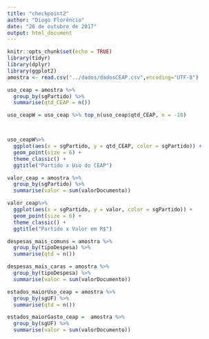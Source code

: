 ```yaml
---
title: "checkpoint2"
author: "Diogo Florêncio"
date: "26 de outubro de 2017"
output: html_document
---
```


```r
knitr::opts_chunk$set(echo = TRUE)
library(tidyr)
library(dplyr)
library(ggplot2)
amostra <- read.csv("../dados/dadosCEAP.csv",encoding="UTF-8")
```

```r
uso_ceap = amostra %>%
  group_by(sgPartido) %>%
  summarise(qtd_CEAP = n()) 

uso_ceapW = uso_ceap %>% top_n(uso_ceap$qtd_CEAP, n = -10)



uso_ceapW%>% 
  ggplot(aes(x = sgPartido, y = qtd_CEAP, color = sgPartido)) + 
  geom_point(size = 6) + 
  theme_classic() +
  ggtitle("Partido x Uso do CEAP")
```

```r
valor_ceap = amostra %>% 
  group_by(sgPartido) %>% 
  summarise(valor = sum(valorDocumento))

valor_ceap%>% 
  ggplot(aes(x = sgPartido, y = valor, color = sgPartido)) + 
  geom_point(size = 6) + 
  theme_classic() +
  ggtitle("Partido x Valor em R$")
```

```r
despesas_mais_comuns = amostra %>% 
  group_by(tipoDespesa) %>% 
  summarise(qtd = n())
```

```r
despesas_mais_caras = amostra %>% 
  group_by(tipoDespesa) %>% 
  summarise(valor = sum(valorDocumento))
```

```r
estados_maiorUso_ceap = amostra %>% 
  group_by(sgUF) %>% 
  summarise(qtd = n())
```

```r
estados_maiorGasto_ceap =  amostra %>% 
  group_by(sgUF) %>% 
  summarise(valor = sum(valorDocumento))
```


